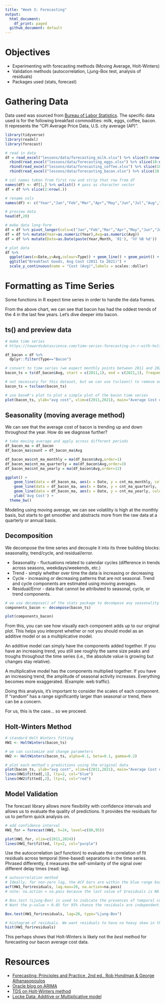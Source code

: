 ```yaml
---
title: "Week 3: Forecasting"
output:
  html_document:
    df_print: paged
  github_document: default
---
```


<!-- lehd.ces.census.gov -->

<!-- closure of rural hospitals -->

<!-- transit, rural, community health, public health / epidemiology, water access, electoral datasets -->

# Objectives  

- Experimenting with forecasting methods (Moving Average, Holt-Winters)  
- Validation methods (autocorrelation, Ljung-Box test, analysis of residuals)  
- Packages used (stats, forecast)  

# Gathering Data  

Data used was sourced from [Bureau of Labor Statistics](https://data.bls.gov/cgi-bin/surveymost?ap). The specific data used is for the following breakfast commodities: milk, eggs, coffee, bacon. It represents the "CPI Average Price Data, U.S. city average (AP)".  

```r
library(tidyverse)
library(readxl)
library(forecast)

# read in data
df = read_excel("lessons/data/forecasting_milk.xlsx") %>% slice(9:nrow(.)) %>% mutate(type="Milk") %>%
  rbind(read_excel("lessons/data/forecasting_eggs.xlsx") %>% slice(10:nrow(.)) %>% mutate(type="Eggs")) %>%
  rbind(read_excel("lessons/data/forecasting_coffee.xlsx") %>% slice(10:nrow(.)) %>% mutate(type="Coffee")) %>%
  rbind(read_excel("lessons/data/forecasting_bacon.xlsx") %>% slice(10:nrow(.)) %>% mutate(type="Bacon"))

# col names taken from first row and strip that row from df
names(df) <- df[1,] %>% unlist() # pass as character vector
df = df %>% slice(2:nrow(.))

# rename cols
names(df) <- c("Year","Jan","Feb","Mar","Apr","May","Jun","Jul","Aug","Sep","Oct","Nov","Dec","Type")

# preview data
head(df,20)

# make data long-form
df = df %>% pivot_longer(cols=c("Jan","Feb","Mar","Apr","May","Jun","Jul","Aug","Sep","Oct","Nov","Dec"),names_to="Month",values_to="Avg")
df = df %>% mutate(Year=as.numeric(Year),Avg=as.numeric(Avg))
df = df %>% mutate(Date=as.Date(paste(Year,Month, '01'), '%Y %B %d'))

# plot data
df %>% 
  ggplot(aes(x=Date,y=Avg,colour=Type)) + geom_line() + geom_point() + theme_bw() +
  ggtitle("Breakfast Goods, Avg Cost (2011 to 2021)") +
  scale_y_continuous(name = "Cost (Avg)",labels = scales::dollar)
```

# Formatting as Time Series

Some functions in R expect time series in order to handle the data frames.  

From the above chart, we can see that bacon has had the oddest trends of the 4 in the last few years. Let's dive deeper into bacon.  

## ts() and preview data

```r
# make time series
# https://towardsdatascience.com/time-series-forecasting-in-r-with-holt-winters-16ef9ebdb6c0

df_bacon = df %>%
  dplyr::filter(Type=="Bacon")

# convert to time series (we expect monthly points between 2011 and 2021)
bacon_ts = ts(df_bacon$Avg, start = c(2011,1), end = c(2021,1), frequency = 12)

# not necessary for this dataset, but we can use tsclean() to remove outliers and input missing values, if necessary
bacon_ts = tsclean(bacon_ts)

# use baseR's plot to plot a simple plot of the bacon time series
plot(bacon_ts, ylab="avg cost", xlim=c(2011,2021), main="Average Cost of Bacon Time Series")

```

## Seasonality (moving average method)

We can see that the average cost of bacon is trending up and down throughout the year. How do we diagnose further?  

```r

# take moving average and apply across different periods
df_bacon_ma = df_bacon 
df_bacon_ma$count = df_bacon_ma$Avg

df_bacon_ma$cnt_ma_monthly = ma(df_bacon$Avg,order=1)
df_bacon_ma$cnt_ma_quarterly = ma(df_bacon$Avg,order=3)
df_bacon_ma$cnt_ma_yearly = ma(df_bacon$Avg,order=12)

ggplot() + 
    geom_line(data = df_bacon_ma, aes(x = Date, y = cnt_ma_monthly, colour = "Monthly Moving Average")) +
    geom_line(data = df_bacon_ma, aes(x = Date, y = cnt_ma_quarterly,   colour = "Quarterly Moving Average"))  +
    geom_line(data = df_bacon_ma, aes(x = Date, y = cnt_ma_yearly, colour = "Yearly Moving Average"))  +
    ylab('Avg Cost') +
  theme_bw()
```

Modeling using moving average, we can see volatility is high at the monthly basis, but starts to get smoother and abstracts more from the raw data at a quarterly or annual basis.  

## Decomposition

We decompose the time series and decouple it into its three building blocks: seasonality, trend/cycle, and residual/error.    

- Seasonality - fluctuations related to calendar cycles (difference in trends across seasons, weekdays/weekends, etc.)  
- Trend - simply whether over time the data is increasing or decreasing  
- Cycle - increasing or decreasing patterns that are not seasonal. Trend and cycle components are estimated using moving averages.  
- Residual/Error - data that cannot be attributed to seasonal, cycle, or trend components.  

```r
# we use decompose() of the stats package to decompose any seasonality effects using moving average
components_bacon <- decompose(bacon_ts)

plot(components_bacon)

```

From this, you can see how visually each component adds up to our original plot. This helps you interpret whether or not you should model as an additive model or as a multiplicative model.

An additive model can simply have the components added together. If you have an increasing trend, you still see roughly the same size peaks and troughs throughout the time series (i.e., the absolute value is growing but changes stay relative).

A multiplicative model has the components multiplied together. If you have an increasing trend, the amplitude of seasonal activity increases. Everything becomes more exaggerated. (Example: web traffic).

Doing this analysis, it's important to consider the scales of each component. If "random" has a range significantly larger than seasonal or trend, there can be a concern.

For us, this is the case... so we proceed.

## Holt-Winters Method

```r
# standard Holt Winters fitting
HW1 <- HoltWinters(bacon_ts)

# we can customize and change parameters
HW2 <- HoltWinters(bacon_ts, alpha=0.1, beta=0.1, gamma=0.2)

# plot each method's predictions using the original data
plot(bacon_ts, ylab="avg cost", xlim=c(2011,2021), main="Average Cost of Bacon (Holt Winters Prediction)")
lines(HW1$fitted[,1], lty=2, col="blue")
lines(HW2$fitted[,2], lty=2, col="red")

```

## Model Validation

The forecast library allows more flexibility with confidence intervals and allows us to evaluate the quality of predictions. It provides the residuals for us to perform quick analysis on.  

```r
# add confidence interval
HW1_for = forecast(HW1, h=24, level=c(80,95))

plot(HW1_for, xlim=c(2011,2024))
lines(HW1_for$fitted, lty=2, col="purple")

```

Use the autocorrelation (acf function) to evaluate the correlation of fit residuals across temporal (time-based) separations in the time series. Phrased differently, it measures the self-similarity of the signal over different delay times (read: lag).    

```r

# autocorrelation method
# Ideally, for non-zero lag, the ACF bars are within the blue range bars.
acf(HW1_for$residuals, lag.max=20, na.action=na.pass)
# note: na.action = na.pass because the last value of $residuals is NA

# Box.test (Ljung-Box) is used to indicate the presences of temporal correlations in our data.  
# Want the p-value > 0.05 for 95% chance the residuals are independent.

Box.test(HW1_for$residuals, lag=20, type="Ljung-Box")

# histogram of residuals. We want residuals to have no heavy skew in the histogram (look for bell curve)
hist(HW1_for$residuals)

```

This perhaps shows that Holt-Winters is likely not the _best_ method for forecasting our bacon average cost data.  

<!-- TODO: add ARIMA examples; use fable, zoo, prophet packages -->

# Resources
- [Forecasting: Principles and Practice, 2nd ed., Rob Hyndman & George Athanasopoulos](https://otexts.com/fpp2/)  
- [Oracle blog on ARIMA](https://blogs.oracle.com/ai-and-datascience/post/introduction-to-forecasting-with-arima-in-r)  
- [TDS on Holt-Winters method](https://towardsdatascience.com/time-series-forecasting-in-r-with-holt-winters-16ef9ebdb6c0)  
- [Locke Data: Additive or Multiplicative model](https://itsalocke.com/blog/is-my-time-series-additive-or-multiplicative/)  

